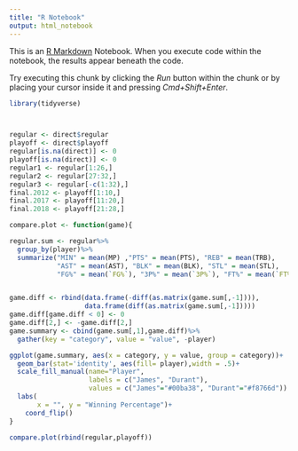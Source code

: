 ```yaml
---
title: "R Notebook"
output: html_notebook
---
```


This is an [R Markdown](http://rmarkdown.rstudio.com) Notebook. When you execute code within the notebook, the results appear beneath the code. 

Try executing this chunk by clicking the *Run* button within the chunk or by placing your cursor inside it and pressing *Cmd+Shift+Enter*. 

```r
library(tidyverse)



regular <- direct$regular
playoff <- direct$playoff
regular[is.na(direct)] <- 0  
playoff[is.na(direct)] <- 0 
regular1 <- regular[1:26,]
regular2 <- regular[27:32,]
regular3 <- regular[-c(1:32),]
final.2012 <- playoff[1:10,]
final.2017 <- playoff[11:20,]
final.2018 <- playoff[21:28,]

compare.plot <- function(game){

regular.sum <- regular%>%
  group_by(player)%>%
  summarize("MIN" = mean(MP) ,"PTS" = mean(PTS), "REB" = mean(TRB),
            "AST" = mean(AST), "BLK" = mean(BLK), "STL" = mean(STL), 
            "FG%" = mean(`FG%`), "3P%" = mean(`3P%`), "FT%" = mean(`FT%`))


game.diff <- rbind(data.frame(-diff(as.matrix(game.sum[,-1]))),
                   data.frame(diff(as.matrix(game.sum[,-1]))))
game.diff[game.diff < 0] <- 0 
game.diff[2,] <- -game.diff[2,]
game.summary <- cbind(game.sum[,1],game.diff)%>%
  gather(key = "category", value = "value", -player)

ggplot(game.summary, aes(x = category, y = value, group = category))+
  geom_bar(stat='identity', aes(fill= player),width = .5)+
  scale_fill_manual(name="Player", 
                    labels = c("James", "Durant"), 
                    values = c("James"="#00ba38", "Durant"="#f8766d")) + 
  labs(
       x = "", y = "Winning Percentage")+
    coord_flip()
}

compare.plot(rbind(regular,playoff))
```

